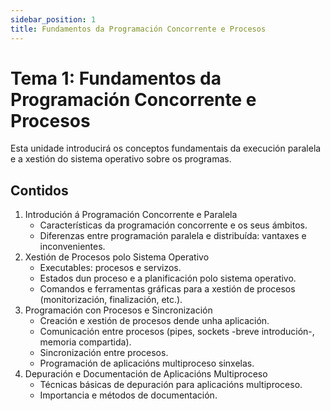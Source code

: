 ```yaml
---
sidebar_position: 1
title: Fundamentos da Programación Concorrente e Procesos
---
```


# Tema 1: Fundamentos da Programación Concorrente e Procesos

Esta unidade introducirá os conceptos fundamentais da execución paralela e a xestión do sistema operativo sobre os programas.

## Contidos

1. Introdución á Programación Concorrente e Paralela
    - Características da programación concorrente e os seus ámbitos. 
    - Diferenzas entre programación paralela e distribuída: vantaxes e inconvenientes.
2. Xestión de Procesos polo Sistema Operativo
    - Executables: procesos e servizos. 
    - Estados dun proceso e a planificación polo sistema operativo. 
    - Comandos e ferramentas gráficas para a xestión de procesos (monitorización, finalización, etc.).
3. Programación con Procesos e Sincronización
    - Creación e xestión de procesos dende unha aplicación. 
    - Comunicación entre procesos (pipes, sockets -breve introdución-, memoria compartida). 
    - Sincronización entre procesos. 
    - Programación de aplicacións multiproceso sinxelas.
4. Depuración e Documentación de Aplicacións Multiproceso
    - Técnicas básicas de depuración para aplicacións multiproceso. 
    - Importancia e métodos de documentación.


